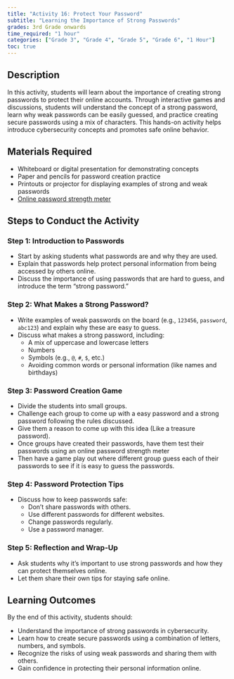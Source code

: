 ```yaml
---
title: "Activity 16: Protect Your Password"
subtitle: "Learning the Importance of Strong Passwords"  
grades: 3rd Grade onwards
time_required: "1 hour"
categories: ["Grade 3", "Grade 4", "Grade 5", "Grade 6", "1 Hour"]
toc: true
---
```


## Description

In this activity, students will learn about the importance of creating strong passwords to protect their online accounts. Through interactive games and discussions, students will understand the concept of a strong password, learn why weak passwords can be easily guessed, and practice creating secure passwords using a mix of characters. This hands-on activity helps introduce cybersecurity concepts and promotes safe online behavior.


## Materials Required

- Whiteboard or digital presentation for demonstrating concepts
- Paper and pencils for password creation practice
- Printouts or projector for displaying examples of strong and weak passwords
- [Online password strength meter](https://www.passwordmonster.com/)


## Steps to Conduct the Activity

### Step 1: Introduction to Passwords

- Start by asking students what passwords are and why they are used. 
- Explain that passwords help protect personal information from being accessed by others online.
- Discuss the importance of using passwords that are hard to guess, and introduce the term “strong password.”

### Step 2: What Makes a Strong Password?

- Write examples of weak passwords on the board (e.g., `123456`, `password`, `abc123`) and explain why these are easy to guess.
- Discuss what makes a strong password, including:
    - A mix of uppercase and lowercase letters
    - Numbers
    - Symbols (e.g., `@`, `#`, `$`, etc.)
    - Avoiding common words or personal information (like names and birthdays)

### Step 3: Password Creation Game

- Divide the students into small groups.
- Challenge each group to come up with a easy password and a strong password following the rules discussed.
- Give them a reason to come up with this idea (Like a treasure password).
- Once groups have created their passwords, have them test their passwords using an online password strength meter 
- Then have a game play out where different group guess each of their passwords to see if it is easy to guess the passwords.

### Step 4: Password Protection Tips

- Discuss how to keep passwords safe:
    - Don’t share passwords with others.
    - Use different passwords for different websites.
    - Change passwords regularly.
    - Use a password manager.

### Step 5: Reflection and Wrap-Up

- Ask students why it’s important to use strong passwords and how they can protect themselves online.
- Let them share their own tips for staying safe online.


## Learning Outcomes

By the end of this activity, students should:

- Understand the importance of strong passwords in cybersecurity.
- Learn how to create secure passwords using a combination of letters, numbers, and symbols.
- Recognize the risks of using weak passwords and sharing them with others.
- Gain confidence in protecting their personal information online.
